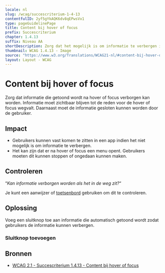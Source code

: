 ```yaml
---
locale: nl
slug: /wcag/succescriterium-1-4-13
contentfulID: 2yf5gYkAQK6dv8qEPwsVx1
type: pageGuidelinePage
title: Content bij hover of focus
prefix: Succescriterium
chapter: 1.4.13
suffix: Niveau AA
shortDescription: Zorg dat het mogelijk is om informatie te verbergen indien deze automatisch verschijnt na hover met de aanwijzer of focus met het toetsenbord.
thumbnail: WCAG 1.4.13 - Image
source: "https://www.w3.org/Translations/WCAG21-nl/#content-bij-hover-of-focus"
layout: Layout - WCAG
---
```


# Content bij hover of focus

Zorg dat informatie die getoond wordt na hover of focus verborgen kan worden. Informatie moet zichtbaar blijven tot de reden voor de hover of focus wegvalt. Daarnaast moet de informatie gesloten kunnen worden door de gebruiker.

## Impact

- Gebruikers kunnen vast komen te zitten in een app indien het niet mogelijk is om informatie te verbergen.
- Het kan zijn dat er na hover of focus een menu opent. Gebruikers moeten dit kunnen stoppen of ongedaan kunnen maken.

## Controleren

“*Kan informatie verborgen worden als het in de weg zit?*“

Je kunt een aanwijzer of [toetsenbord](/nl/stats/keyboard-access) gebruiken om dit te controleren.

## Oplossing

Voeg een sluitknop toe aan informatie die automatisch getoond wordt zodat gebruikers de informatie kunnen verbergen.

### Sluitknop toevoegen

<CodeSample id="accessibility-dialog" locale="nl"/>

## Bronnen

- [WCAG 2.1 - Succescriterium 1.4.13 - Content bij hover of focus](https://www.w3.org/Translations/WCAG21-nl/#content-bij-hover-of-focus)